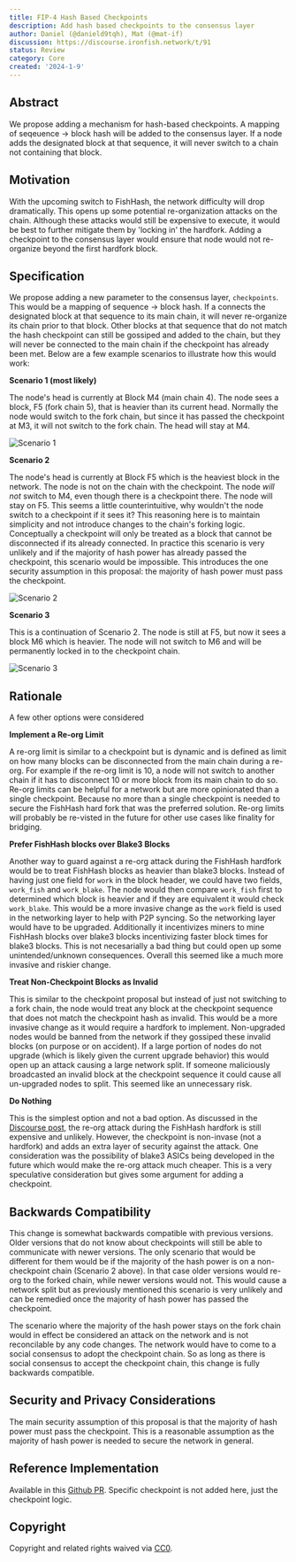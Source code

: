 ```yaml
---
title: FIP-4 Hash Based Checkpoints
description: Add hash based checkpoints to the consensus layer
author: Daniel (@danield9tqh), Mat (@mat-if)
discussion: https://discourse.ironfish.network/t/91
status: Review
category: Core
created: '2024-1-9'
---
```


## Abstract

We propose adding a mechanism for hash-based checkpoints. A mapping of seqeuence -> block hash will be added to the consensus layer. If a node adds the designated block at that sequence, it will never switch to a chain not containing that block.

## Motivation

With the upcoming switch to FishHash, the network difficulty will drop dramatically. This opens up some potential re-organization attacks on the chain. Although these attacks would still be expensive to execute, it would be best to further mitigate them by 'locking in' the hardfork. Adding a checkpoint to the consensus layer would ensure that node would not re-organize beyond the first hardfork block.

## Specification

We propose adding a new parameter to the consensus layer, `checkpoints`. This would be a mapping of sequence -> block hash. If a connects the designated block at that sequence to its main chain, it will never re-organize its chain prior to that block. Other blocks at that sequence that do not match the hash checkpoint can still be gossiped and added to the chain, but they will never be connected to the main chain if the checkpoint has already been met. Below are a few example scenarios to illustrate how this would work:

**Scenario 1 (most likely)**

The node's head is currently at Block M4 (main chain 4). The node sees a block, F5 (fork chain 5), that is heavier than its current head. Normally the node would switch to the fork chain, but since it has passed the checkpoint at M3, it will not switch to the fork chain. The head will stay at M4.

![Scenario 1](/images/fip-4/scenario-1.png)

**Scenario 2**

The node's head is currently at Block F5 which is the heaviest block in the network. The node is not on the chain with the checkpoint. The node *will not* switch to M4, even though there is a checkpoint there. The node will stay on F5. This seems a little counterintuitive, why wouldn't the node switch to a checkpoint if it sees it? This reasoning here is to maintain simplicity and not introduce changes to the chain's forking logic. Conceptually a checkpoint will only be treated as a block that cannot be disconnected if its already connected. In practice this scenario is very unlikely and if the majority of hash power has already passed the checkpoint, this scenario would be impossible. This introduces the one security assumption in this proposal: the majority of hash power must pass the checkpoint.

![Scenario 2](/images/fip-4/scenario-2.png)

**Scenario 3**

This is a continuation of Scenario 2. The node is still at F5, but now it sees a block M6 which is heavier. The node will not switch to M6 and will be permanently locked in to the checkpoint chain.

![Scenario 3](/images/fip-4/scenario-3.png)

## Rationale

A few other options were considered

**Implement a Re-org Limit**

A re-org limit is similar to a checkpoint but is dynamic and is defined as limit on how many blocks can be disconnected from the main chain during a re-org. For example if the re-org limit is 10, a node will not switch to another chain if it has to disconnect 10 or more block from its main chain to do so. Re-org limits can be helpful for a network but are more opinionated than a single checkpoint. Because no more than a single checkpoint is needed to secure the FishHash hard fork that was the preferred solution. Re-org limits will probably be re-visted in the future for other use cases like finality for bridging.

**Prefer FishHash blocks over Blake3 Blocks**

Another way to guard against a re-org attack during the FishHash hardfork would be to treat FishHash blocks as heavier than blake3 blocks. Instead of having just one field for `work` in the block header, we could have two fields, `work_fish` and `work_blake`. The node would then compare `work_fish` first to determined which block is heavier and if they are equivalent it would check `work_blake`. This would be a more invasive change as the `work` field is used in the networking layer to help with P2P syncing. So the networking layer would have to be upgraded. Additionally it incentivizes miners to mine FishHash blocks over blake3 blocks incentivizing faster block times for blake3 blocks. This is not necesarially a bad thing but could open up some unintended/unknown consequences. Overall this seemed like a much more invasive and riskier change.

**Treat Non-Checkpoint Blocks as Invalid**

This is similar to the checkpoint proposal but instead of just not switching to a fork chain, the node would treat any block at the checkpoint sequence that does not match the checkpoint hash as invalid. This would be a more invasive change as it would require a hardfork to implement. Non-upgraded nodes would be banned from the network if they gossiped these invalid blocks (on purpose or on accident). If a large portion of nodes do not upgrade (which is likely given the current upgrade behavior) this would open up an attack causing a large network split. If someone maliciously broadcasted an invalid block at the checkpoint sequence it could cause all un-upgraded nodes to split. This seemed like an unnecessary risk.

**Do Nothing**

This is the simplest option and not a bad option. As discussed in the [Discourse post](https://discourse.ironfish.network/t/91), the re-org attack during the FishHash hardfork is still expensive and unlikely. However, the checkpoint is non-invase (not a hardfork) and adds an extra layer of security against the attack. One consideration was the possibility of blake3 ASICs being developed in the future which would make the re-org attack much cheaper. This is a very speculative consideration but gives some argument for adding a checkpoint.

## Backwards Compatibility 

This change is somewhat backwards compatible with previous versions. Older versions that do not know about checkpoints will still be able to communicate with newer versions. The only scenario that would be different for them would be if the majority of the hash power is on a non-checkpoint chain (Scenario 2 above). In that case older versions would re-org to the forked chain, while newer versions would not. This would cause a network split but as previously mentioned this scenario is very unlikely and can be remedied once the majority of hash power has passed the checkpoint.

The scenario where the majority of the hash power stays on the fork chain would in effect be considered an attack on the network and is not reconcilable by any code changes. The network would have to come to a social consensus to adopt the checkpoint chain. So as long as there is social consensus to accept the checkpoint chain, this change is fully backwards compatible.

## Security and Privacy Considerations

The main security assumption of this proposal is that the majority of hash power must pass the checkpoint. This is a reasonable assumption as the majority of hash power is needed to secure the network in general.

## Reference Implementation

Available in this [Github PR](https://github.com/iron-fish/ironfish/pull/4683). Specific checkpoint is not added here, just the checkpoint logic.

## Copyright

Copyright and related rights waived via [CC0](https://creativecommons.org/share-your-work/public-domain/cc0/).
